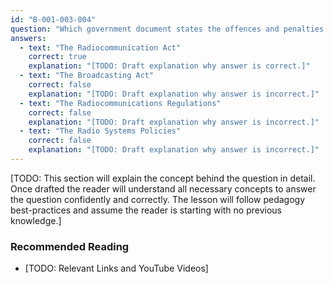 ```yaml
---
id: "B-001-003-004"
question: "Which government document states the offences and penalties relating to radiocommunications?"
answers:
  - text: "The Radiocommunication Act"
    correct: true
    explanation: "[TODO: Draft explanation why answer is correct.]"
  - text: "The Broadcasting Act"
    correct: false
    explanation: "[TODO: Draft explanation why answer is incorrect.]"
  - text: "The Radiocommunications Regulations"
    correct: false
    explanation: "[TODO: Draft explanation why answer is incorrect.]"
  - text: "The Radio Systems Policies"
    correct: false
    explanation: "[TODO: Draft explanation why answer is incorrect.]"
---
```


[TODO: This section will explain the concept behind the question in detail. Once drafted the reader will understand all necessary concepts to answer the question confidently and correctly. The lesson will follow pedagogy best-practices and assume the reader is starting with no previous knowledge.]

### Recommended Reading

- [TODO: Relevant Links and YouTube Videos]
